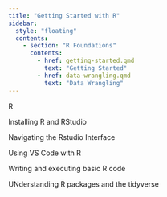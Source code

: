```yaml
---
title: "Getting Started with R"
sidebar:
  style: "floating"
  contents:
    - section: "R Foundations"
      contents:
        - href: getting-started.qmd
          text: "Getting Started"
        - href: data-wrangling.qmd
          text: "Data Wrangling"
---
```


R

Installing R and RStudio

Navigating the Rstudio Interface

Using VS Code with R

Writing and executing basic R code

UNderstanding R packages and the tidyverse